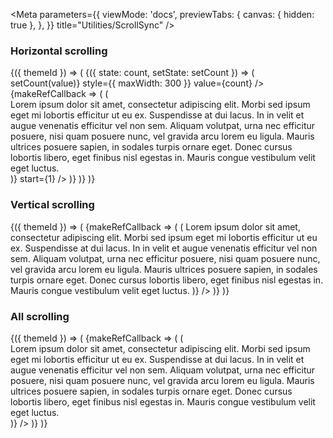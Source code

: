 
<Meta
  parameters={{
    viewMode: 'docs',
    previewTabs: {
      canvas: { hidden: true },
    },
  }}
  title="Utilities/ScrollSync"
/>

<PageTitle src="components/ScrollSync" title="ScrollSync" />

### Horizontal scrolling

<Canvas>
  <Story name="Horizontal scrolling">
    <ThemeWrapper withThemeId>
      {({ themeId }) => (
        <StateWrapper initialState={3}>
          {({ state: count, setState: setCount }) => (
            <React.Fragment>
              <Rhythm grouped mb={6}>
                <Stepper
                  transitional
                  label="Number of items"
                  onChange={(event, value) => setCount(value)}
                  style={{ maxWidth: 300 }}
                  value={count}
                />
              </Rhythm>
              <ScrollSync horizontal>
                {makeRefCallback => (
                  <Looper
                    end={count}
                    render={id => (
                      <Rhythm grouped mb={3}>
                        <Typography
                          as="div"
                          className={cx(
                            scrollbar.scrollbar,
                            scrollbar['scrollbar--primary'],
                            scrollbar['scrollbar--small'],
                            scrollbar[`scrollbar--${themeId}`],
                          )}
                          color="primary"
                          data-id={id}
                          key={id}
                          ref={makeRefCallback(id)}
                          style={{ width: 300, overflow: 'auto', paddingBottom: 6 }}
                          /* eslint-disable-next-line jsx-a11y/no-noninteractive-tabindex */
                          tabIndex={0}
                        >
                          <div style={{ width: 600 }}>
                            Lorem ipsum dolor sit amet, consectetur adipiscing elit. Morbi sed ipsum eget mi lobortis
                            efficitur ut eu ex. Suspendisse at dui lacus. In in velit et augue venenatis efficitur vel
                            non sem. Aliquam volutpat, urna nec efficitur posuere, nisi quam posuere nunc, vel gravida
                            arcu lorem eu ligula. Mauris ultrices posuere sapien, in sodales turpis ornare eget. Donec
                            cursus lobortis libero, eget finibus nisl egestas in. Mauris congue vestibulum velit eget
                            luctus.
                          </div>
                        </Typography>
                      </Rhythm>
                    )}
                    start={1}
                  />
                )}
              </ScrollSync>
            </React.Fragment>
          )}
        </StateWrapper>
      )}
    </ThemeWrapper>
  </Story>
</Canvas>

### Vertical scrolling

<Canvas>
  <Story name="Vertical scrolling">
    <ThemeWrapper withThemeId>
      {({ themeId }) => (
        <ScrollSync vertical>
          {makeRefCallback => (
            <Looper
              list={['one', 'two', 'three']}
              render={id => (
                <Rhythm grouped mb={3}>
                  <Typography
                    as="div"
                    className={cx(
                      scrollbar.scrollbar,
                      scrollbar['scrollbar--primary'],
                      scrollbar['scrollbar--small'],
                      scrollbar[`scrollbar--${themeId}`],
                    )}
                    color="primary"
                    key={id}
                    ref={makeRefCallback(id)}
                    style={{ width: 300, height: 100, overflow: 'auto', paddingRight: 6 }}
                    /* eslint-disable-next-line jsx-a11y/no-noninteractive-tabindex */
                    tabIndex={0}
                  >
                    Lorem ipsum dolor sit amet, consectetur adipiscing elit. Morbi sed ipsum eget mi lobortis efficitur
                    ut eu ex. Suspendisse at dui lacus. In in velit et augue venenatis efficitur vel non sem. Aliquam
                    volutpat, urna nec efficitur posuere, nisi quam posuere nunc, vel gravida arcu lorem eu ligula.
                    Mauris ultrices posuere sapien, in sodales turpis ornare eget. Donec cursus lobortis libero, eget
                    finibus nisl egestas in. Mauris congue vestibulum velit eget luctus.
                  </Typography>
                </Rhythm>
              )}
            />
          )}
        </ScrollSync>
      )}
    </ThemeWrapper>
  </Story>
</Canvas>

### All scrolling

<Canvas>
  <Story name="All scrolling">
    <ThemeWrapper withThemeId>
      {({ themeId }) => (
        <ScrollSync horizontal vertical>
          {makeRefCallback => (
            <Looper
              list={['one', 'two', 'three']}
              render={id => (
                <Rhythm grouped mb={3}>
                  <Typography
                    as="div"
                    className={cx(
                      scrollbar.scrollbar,
                      scrollbar['scrollbar--primary'],
                      scrollbar['scrollbar--small'],
                      scrollbar[`scrollbar--${themeId}`],
                    )}
                    color="primary"
                    key={id}
                    ref={makeRefCallback(id)}
                    style={{ height: 80, width: 300, overflow: 'auto', paddingBottom: 6, paddingRight: 6 }}
                    /* eslint-disable-next-line jsx-a11y/no-noninteractive-tabindex */
                    tabIndex={0}
                  >
                    <div style={{ width: 400 }}>
                      Lorem ipsum dolor sit amet, consectetur adipiscing elit. Morbi sed ipsum eget mi lobortis
                      efficitur ut eu ex. Suspendisse at dui lacus. In in velit et augue venenatis efficitur vel non
                      sem. Aliquam volutpat, urna nec efficitur posuere, nisi quam posuere nunc, vel gravida arcu lorem
                      eu ligula. Mauris ultrices posuere sapien, in sodales turpis ornare eget. Donec cursus lobortis
                      libero, eget finibus nisl egestas in. Mauris congue vestibulum velit eget luctus.
                    </div>
                  </Typography>
                </Rhythm>
              )}
            />
          )}
        </ScrollSync>
      )}
    </ThemeWrapper>
  </Story>
</Canvas>
